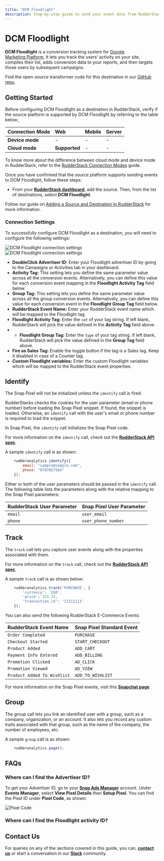 ```yaml
---
title: "DCM Floodlight"
description: Step-by-step guide to send your event data from RudderStack to DCM Floodlight.
---
```


# DCM Floodlight

**DCM Floodlight** is a conversion tracking system for [Google Marketing Platform](https://marketingplatform.google.com/about/). It lets you track the users' activity on your site, compiles their list, adds conversion data to your reports, and then targets those users by subsequent campaigns.

<div class="successBlock">

Find the open-source transformer code for this destination in our <a href="https://github.com/rudderlabs/rudder-transformer/tree/master/v0/destinations/dcm_floodlight">GitHub repo</a>.
</div>


## Getting Started

Before configuring DCM Floodlight as a destination in RudderStack, verify if the source platform is supported by DCM Floodlight by referring to the table below: ̦

| **Connection Mode** | **Web** | **Mobile** | **Server** |
| :--- | :--- | :--- | :--- |
| **Device mode** | - | - | - |
| **Cloud mode** | **Supported**  | - | - |

<div class="infoBlock">
    
To know more about the difference between cloud mode and device mode in RudderStack, refer to the <a href="https://rudderstack.com/docs/connections/rudderstack-connection-modes/">RudderStack Connection Modes</a> guide.
</div>

Once you have confirmed that the source platform supports sending events to DCM Floodlight, follow these steps:

- From your [**RudderStack dashboard**](https://app.rudderstack.com/), add the source. Then, from the list of destinations, select **DCM Floodlight**.

<div class="infoBlock">

Follow our guide on <a href="https://rudderstack.com/docs/connections/adding-source-and-destination-rudderstack/">Adding a Source and Destination in RudderStack</a> for more information.
</div>

### Connection Settings

To successfully configure DCM Floodlight as a destination, you will need to configure the following settings:

<img src="../../assets/event-stream-destinations/dcm-floodlight-connection-settings.png" alt="DCM Floodlight connection settings"/>
<img src="../../assets/event-stream-destinations/dcm-floodlight-connection-settings2.png" alt="DCM Floodlight connection settings"/>

- **DoubleClick Advertiser ID:** Enter your Floodlight advertiser ID by going to the Campaigns or Activities tab in your dashboard.
- **Activity Tag:** This setting lets you define the same parameter value across all the conversion events. Alternatively, you can define this value for each conversion event mapping in the **Floodlight Activity Tag** field below.
- **Group Tag:** This setting lets you define the same parameter value across all the group conversion events. Alternatively, you can define this value for each conversion event in the **Floodlight Group Tag** field below.
- **RudderStack Event Name:** Enter your RudderStack event name which will be mapped to the Floodlight tag.
- **Floodlight Activity Tag:** Enter the `cat` of your tag string. If left blank, RudderStack will pick the value defined in the **Activity Tag** field above.
- - **Floodlight Group Tag:** Enter the `type` of your tag string. If left blank, RudderStack will pick the value defined in the **Group Tag** field above.
- **Fire as Sales Tag:** Enable the toggle button if the tag is a Sales tag. Keep it disabled in case of a Counter tag.
- **Custom Floodlight variables:** Enter the custom Floodlight variables which will be mapped to the RudderStack event properties.

## Identify

<div class="warningBlock">

The Snap Pixel will not be initialized unless the `identify` call is fired.
</div>

<div class="infoBlock">

RudderStacks checks the cookies for the user parameter \(email or phone number\) before loading the Snap Pixel snippet. If found, the snippet is loaded. Otherwise, an `identify` call with the user's email or phone number is required to load the snippet.
</div>

In Snap Pixel, the `identify` call initializes the Snap Pixel code.

<div class="infoBlock">

For more information on the `identify` call, check out the [**RudderStack API spec**](https://rudderstack.com/docs/rudderstack-api/api-specification/rudderstack-spec/identify/).
</div>

A sample `identify` call is as shown:

```javascript
    rudderanalytics.identify({
        email: "sample@sample.com",
        phone: "8787857564"
    });
```

Either or both of the user parameters should be passed in the `identify` call. The following table lists the parameters along with the relative mapping to the Snap Pixel parameters:

| **RudderStack User Parameter** | **Snap Pixel User Parameter** |
| :--- | :--- |
| `email` | `user_email` |
| `phone` | `user_phone_number` |



## Track

The `track` call lets you capture user events along with the properties associated with them.

<div class="infoBlock">

For more information on the `track` call, check out the [**RudderStack API spec**](https://rudderstack.com/docs/rudderstack-api/api-specification/rudderstack-spec/track/).
</div>

A sample `track` call is as shown below:

```javascript
    rudderanalytics.track('PURCHASE', {
        'currency': 'USD',
        'price': 333.33,
        'transaction_id': '11111111'
    });
```

You can also send the following RudderStack E-Commerce Events:

| **RudderStack Event Name** | **Snap Pixel Standard Event** |
| :--- | :--- |
| `Order Completed` | `PURCHASE` |
| `Checkout Started` | `START_CHECKOUT` |
| `Product Added` | `ADD_CART` |
| `Payment Info Entered` | `ADD_BILLING` |
| `Promotion Clicked` | `AD_CLICK` |
| `Promotion Viewed` | `AD_VIEW` |
| `Product Added To Wishlist` | `ADD_TO_WISHLIST` |

<div class="warningBlock">

For more information on the Snap Pixel events, visit this [**Snapchat page**](https://businesshelp.snapchat.com/s/article/pixel-website-install?language=en_US)
</div>

## Group

The group call lets you link an identified user with a group, such as a company, organization, or an account. It also lets you record any custom traits associated with that group, such as the name of the company, the number of employees, etc.

A sample `group` call is as shown:

```javascript
    rudderanalytics.page();
```

## FAQs

### Where can I find the Advertiser ID?

To get your Advertiser ID, go to your [**Snap Ads Manager**](https://ads.snapchat.com/) account. Under **Events Manager**, select **View Pixel Details** then **Setup Pixel**. You can find the Pixel ID under **Pixel Code**, as shown:

<img src="../../assets/SnapPixel-2.png" alt="Pixel Code" />

### Where can I find the Floodlight activity ID?

## Contact Us

For queries on any of the sections covered in this guide, you can, [**contact us**](mailto:%20docs@rudderstack.com) or start a conversation in our [**Slack**](https://rudderstack.com/join-rudderstack-slack-community) community.

